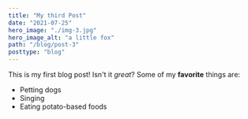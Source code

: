 ```yaml
---
title: "My third Post"
date: "2021-07-25"
hero_image: "./img-3.jpg"
hero_image_alt: "a little fox"
path: "/blog/post-3"
posttype: "blog"
---
```


This is my first blog post! Isn't it _great_?
Some of my **favorite** things are:

- Petting dogs
- Singing
- Eating potato-based foods
